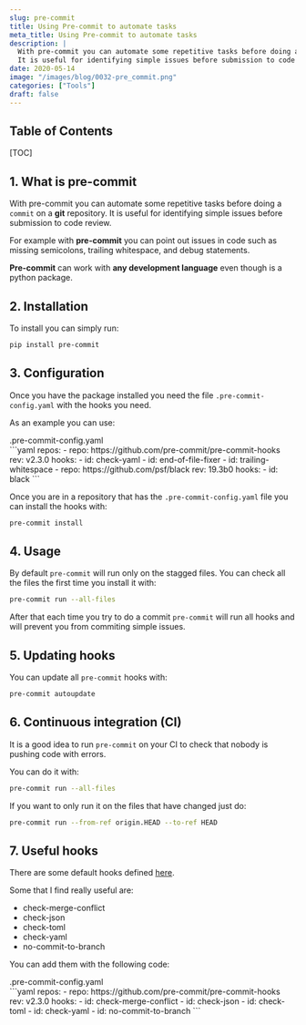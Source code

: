 ```yaml
---
slug: pre-commit
title: Using Pre-commit to automate tasks
meta_title: Using Pre-commit to automate tasks
description: |
  With pre-commit you can automate some repetitive tasks before doing a commit on a git repository.
  It is useful for identifying simple issues before submission to code review.
date: 2020-05-14
image: "/images/blog/0032-pre_commit.png"
categories: ["Tools"]
draft: false
---
```


## Table of Contents

[TOC]

## 1. What is pre-commit

With pre-commit you can automate some repetitive tasks before doing a `commit` on a **git** repository.
It is useful for identifying simple issues before submission to code review.

For example with **pre-commit** you can point out issues in code such as missing semicolons, trailing whitespace, and debug statements.

**Pre-commit** can work with **any development language** even though is a python package.

## 2. Installation

To install you can simply run:

```sh
pip install pre-commit
```

## 3. Configuration

Once you have the package installed you need the file `.pre-commit-config.yaml` with the hooks you need.

As an example you can use:

<div class="input">
  .pre-commit-config.yaml
</div>
```yaml
repos:
-   repo: https://github.com/pre-commit/pre-commit-hooks
    rev: v2.3.0
    hooks:
    -   id: check-yaml
    -   id: end-of-file-fixer
    -   id: trailing-whitespace
-   repo: https://github.com/psf/black
    rev: 19.3b0
    hooks:
    -   id: black
```

Once you are in a repository that has the `.pre-commit-config.yaml` file you can install the hooks with:

```sh
pre-commit install
```

## 4. Usage

By default `pre-commit` will run only on the stagged files. You can check all the files the first time you install it with:

```sh
pre-commit run --all-files
```

After that each time you try to do a commit `pre-commit` will run all hooks and will prevent you from commiting simple issues.

## 5. Updating hooks

You can update all `pre-commit` hooks with:

```sh
pre-commit autoupdate
```

## 6. Continuous integration (CI)

It is a good idea to run `pre-commit` on your CI to check that nobody is pushing code with errors.

You can do it with:

```sh
pre-commit run --all-files
```

If you want to only run it on the files that have changed just do:

```sh
pre-commit run --from-ref origin.HEAD --to-ref HEAD
```

## 7. Useful hooks

There are some default hooks defined [here](https://github.com/pre-commit/pre-commit-hooks).

Some that I find really useful are:

* check-merge-conflict
* check-json
* check-toml
* check-yaml
* no-commit-to-branch

You can add them with the following code:

<div class="input">
  .pre-commit-config.yaml
</div>
```yaml
repos:
-   repo: https://github.com/pre-commit/pre-commit-hooks
    rev: v2.3.0
    hooks:
    -   id: check-merge-conflict
    -   id: check-json
    -   id: check-toml
    -   id: check-yaml
    -   id: no-commit-to-branch
```
